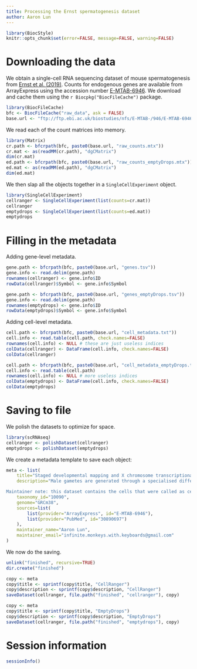 ```yaml
---
title: Processing the Ernst spermatogenesis dataset
author: Aaron Lun
---
```


```r
library(BiocStyle)
knitr::opts_chunk$set(error=FALSE, message=FALSE, warning=FALSE)
```

# Downloading the data

We obtain a single-cell RNA sequencing dataset of mouse spermatogenesis from [Ernst et al. (2019)](https://doi.org/10.1038/s41467-019-09182-1).
Counts for endogenous genes are available from ArrayExpress using the accession number [E-MTAB-6946](https://www.ebi.ac.uk/arrayexpress/experiments/E-MTAB-6946/).
We download and cache them using the `r Biocpkg("BiocFileCache")` package.

```r
library(BiocFileCache)
bfc <- BiocFileCache("raw_data", ask = FALSE)
base.url <- "ftp://ftp.ebi.ac.uk/biostudies/nfs/E-MTAB-/946/E-MTAB-6946/Files/"
```

We read each of the count matrices into memory.

```r
library(Matrix)
cr.path <- bfcrpath(bfc, paste0(base.url, "raw_counts.mtx"))
cr.mat <- as(readMM(cr.path), "dgCMatrix")
dim(cr.mat)
ed.path <- bfcrpath(bfc, paste0(base.url, "raw_counts_emptyDrops.mtx"))
ed.mat <- as(readMM(ed.path), "dgCMatrix")
dim(ed.mat)
```

We then slap all the objects together in a `SingleCellExperiment` object.

```r
library(SingleCellExperiment)
cellranger <- SingleCellExperiment(list(counts=cr.mat))
cellranger
emptydrops <- SingleCellExperiment(list(counts=ed.mat))
emptydrops
```

# Filling in the metadata

Adding gene-level metadata.

```r
gene.path <- bfcrpath(bfc, paste0(base.url, "genes.tsv"))
gene.info <- read.delim(gene.path)
rownames(cellranger) <- gene.info$ID
rowData(cellranger)$Symbol <- gene.info$Symbol

gene.path <- bfcrpath(bfc, paste0(base.url, "genes_emptyDrops.tsv"))
gene.info <- read.delim(gene.path)
rownames(emptydrops) <- gene.info$ID
rowData(emptydrops)$Symbol <- gene.info$Symbol
```

Adding cell-level metadata.

```r
cell.path <- bfcrpath(bfc, paste0(base.url, "cell_metadata.txt"))
cell.info <- read.table(cell.path, check.names=FALSE)
rownames(cell.info) <- NULL # these are just useless indices
colData(cellranger) <- DataFrame(cell.info, check.names=FALSE)
colData(cellranger)

cell.path <- bfcrpath(bfc, paste0(base.url, "cell_metadata_emptyDrops.txt"))
cell.info <- read.table(cell.path)
rownames(cell.info) <- NULL # more useless indices
colData(emptydrops) <- DataFrame(cell.info, check.names=FALSE)
colData(emptydrops)
```

# Saving to file

We polish the datasets to optimize for space.

```r
library(scRNAseq)
cellranger <- polishDataset(cellranger)
emptydrops <- polishDataset(emptydrops)
```

We create a metadata template to save each object:

```r
meta <- list(
    title="Staged developmental mapping and X chromosome transcriptional dynamics during mouse spermatogenesis. [%s calls only]",
    description="Male gametes are generated through a specialised differentiation pathway involving a series of developmental transitions that are poorly characterised at the molecular level. Here, we use droplet-based single-cell RNA-Sequencing to profile spermatogenesis in adult animals and at multiple stages during juvenile development. By exploiting the first wave of spermatogenesis, we both precisely stage germ cell development and enrich for rare somatic cell-types and spermatogonia. To capture the full complexity of spermatogenesis including cells that have low transcriptional activity, we apply a statistical tool that identifies previously uncharacterised populations of leptotene and zygotene spermatocytes. Focusing on post-meiotic events, we characterise the temporal dynamics of X chromosome re-activation and profile the associated chromatin state using CUT&RUN. This identifies a set of genes strongly repressed by H3K9me3 in spermatocytes, which then undergo extensive chromatin remodelling post-meiosis, thus acquiring an active chromatin state and spermatid-specific expression.

Maintainer note: this dataset contains the cells that were called as cells via the %s algorithm.",
    taxonomy_id="10090",
    genome="GRCm38",
    sources=list(
        list(provider="ArrayExpress", id="E-MTAB-6946"),
        list(provider="PubMed", id="30890697")
    ),
    maintainer_name="Aaron Lun",
    maintainer_email="infinite.monkeys.with.keyboards@gmail.com"
)
```

We now do the saving.

```r
unlink("finished", recursive=TRUE)
dir.create("finished")

copy <- meta
copy$title <- sprintf(copy$title, "CellRanger")
copy$description <- sprintf(copy$description, "CellRanger")
saveDataset(cellranger, file.path("finished", "cellranger"), copy)

copy <- meta
copy$title <- sprintf(copy$title, "EmptyDrops")
copy$description <- sprintf(copy$description, "EmptyDrops")
saveDataset(cellranger, file.path("finished", "emptydrops"), copy)
```

# Session information {-}

```r
sessionInfo()
```

